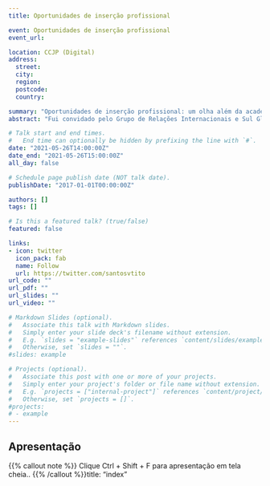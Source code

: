 ```yaml
---
title: Oportunidades de inserção profissional

event: Oportunidades de inserção profissional
event_url: 

location: CCJP (Digital)
address:
  street: 
  city: 
  region: 
  postcode: 
  country:

summary: "Oportunidades de inserção profissional: um olha além da academia."
abstract: "Fui convidado pelo Grupo de Relações Internacionais e Sul Global para falar sobre Dados e Consultoria e Aproveitarei a oportunidade para tratar resumidamente do vem sendo chamado de Ciências Sociais Computacionais com foco em Análise de Redes aplicada ao mercado"

# Talk start and end times.
#   End time can optionally be hidden by prefixing the line with `#`.
date: "2021-05-26T14:00:00Z"
date_end: "2021-05-26T15:00:00Z"
all_day: false

# Schedule page publish date (NOT talk date).
publishDate: "2017-01-01T00:00:00Z"

authors: []
tags: []

# Is this a featured talk? (true/false)
featured: false

links:
- icon: twitter
  icon_pack: fab
  name: Follow
  url: https://twitter.com/santosvtito
url_code: ""
url_pdf: ""
url_slides: ""
url_video: ""

# Markdown Slides (optional).
#   Associate this talk with Markdown slides.
#   Simply enter your slide deck's filename without extension.
#   E.g. `slides = "example-slides"` references `content/slides/example-slides.md`.
#   Otherwise, set `slides = ""`.
#slides: example

# Projects (optional).
#   Associate this post with one or more of your projects.
#   Simply enter your project's folder or file name without extension.
#   E.g. `projects = ["internal-project"]` references `content/project/deep-learning/index.md`.
#   Otherwise, set `projects = []`.
#projects:
# - example
---
```


## Apresentação



{{% callout note %}}
Clique Ctrl + Shift + F para apresentação em tela cheia..
{{% /callout %}}title: "index"
